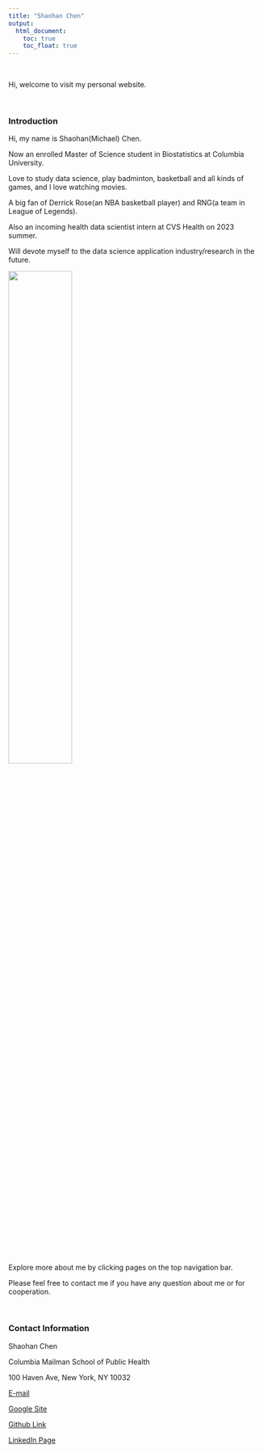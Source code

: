 ```yaml
---
title: "Shaohan Chen"
output: 
  html_document:
    toc: true
    toc_float: true
---
```


\ \par

Hi, welcome to visit my personal website.

\ \par

### Introduction

Hi, my name is Shaohan(Michael) Chen.

Now an enrolled Master of Science student in Biostatistics at Columbia University.

Love to study data science, play badminton, basketball and all kinds of games, and I love watching movies.

A big fan of Derrick Rose(an NBA basketball player) and RNG(a team in League of Legends).

Also an incoming health data scientist intern at CVS Health on 2023 summer.

Will devote myself to the data science application industry/research in the future.

<img src="Images/self.jpeg" style="width:50%">

Explore more about me by clicking pages on the top navigation bar.

Please feel free to contact me if you have any question about me or for cooperation.

\ \par

### Contact Information

Shaohan Chen

Columbia Mailman School of Public Health

100 Haven Ave, New York, NY 10032

[E-mail](mailto:<sc5154@cumc.columiba.edu>)

[Google Site](https://sites.google.com/view/shaohanchen/home)

[Github Link](https://github.com/ShadowShakes)

[LinkedIn Page](https://www.linkedin.com/in/shaohanchen-orange/)